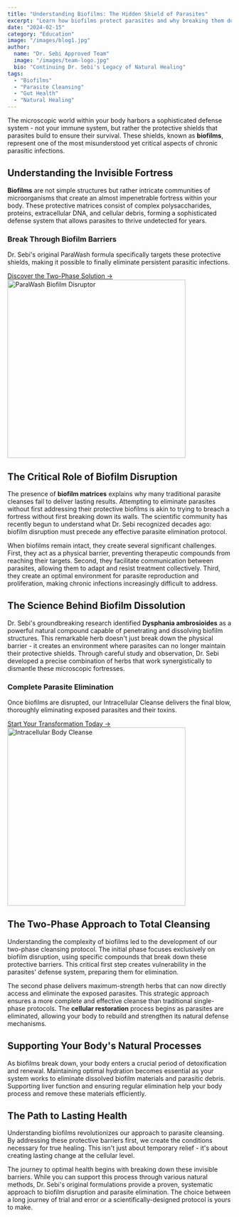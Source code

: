 ```yaml
---
title: "Understanding Biofilms: The Hidden Shield of Parasites"
excerpt: "Learn how biofilms protect parasites and why breaking them down is crucial for effective cleansing."
date: "2024-02-15"
category: "Education"
image: "/images/blog1.jpg"
author:
  name: "Dr. Sebi Approved Team"
  image: "/images/team-logo.jpg"
  bio: "Continuing Dr. Sebi's Legacy of Natural Healing"
tags:
  - "Biofilms"
  - "Parasite Cleansing"
  - "Gut Health"
  - "Natural Healing"
---
```


The microscopic world within your body harbors a sophisticated defense system - not your immune system, but rather the protective shields that parasites build to ensure their survival. These shields, known as **biofilms**, represent one of the most misunderstood yet critical aspects of chronic parasitic infections.

## Understanding the Invisible Fortress

**Biofilms** are not simple structures but rather intricate communities of microorganisms that create an almost impenetrable fortress within your body. These protective matrices consist of complex polysaccharides, proteins, extracellular DNA, and cellular debris, forming a sophisticated defense system that allows parasites to thrive undetected for years.

<div className="product-showcase my-12 p-8 bg-accent/5 rounded-3xl shadow-sm">
  <div className="flex flex-col md:flex-row items-center gap-8">
    <div className="flex-1 space-y-4">
      <h3 className="text-2xl font-bold">Break Through Biofilm Barriers</h3>
      <p className="text-muted-foreground text-lg">Dr. Sebi's original ParaWash formula specifically targets these protective shields, making it possible to finally eliminate persistent parasitic infections.</p>
      <a href="/#solution" className="inline-flex items-center text-primary hover:underline mt-4 text-lg font-medium">
        Discover the Two-Phase Solution →
      </a>
    </div>
    <div className="w-64 md:w-80 transform hover:scale-105 transition-transform duration-300">
      <img
        src="/images/a-professional-product-photograph-of-a-w_zeo86TvIQFau7gWgbBC4-w_CZQgJHF8T3a9i_QJIFkMfQ-removebg-preview.png"
        alt="ParaWash Biofilm Disruptor"
        width="400"
        height="400"
        className="w-full h-auto"
      />
    </div>
  </div>
</div>

## The Critical Role of Biofilm Disruption

The presence of **biofilm matrices** explains why many traditional parasite cleanses fail to deliver lasting results. Attempting to eliminate parasites without first addressing their protective biofilms is akin to trying to breach a fortress without first breaking down its walls. The scientific community has recently begun to understand what Dr. Sebi recognized decades ago: biofilm disruption must precede any effective parasite elimination protocol.

When biofilms remain intact, they create several significant challenges. First, they act as a physical barrier, preventing therapeutic compounds from reaching their targets. Second, they facilitate communication between parasites, allowing them to adapt and resist treatment collectively. Third, they create an optimal environment for parasite reproduction and proliferation, making chronic infections increasingly difficult to address.

## The Science Behind Biofilm Dissolution

Dr. Sebi's groundbreaking research identified **Dysphania ambrosioides** as a powerful natural compound capable of penetrating and dissolving biofilm structures. This remarkable herb doesn't just break down the physical barrier - it creates an environment where parasites can no longer maintain their protective shields. Through careful study and observation, Dr. Sebi developed a precise combination of herbs that work synergistically to dismantle these microscopic fortresses.

<div className="product-showcase my-12 p-8 bg-accent/5 rounded-3xl shadow-sm">
  <div className="flex flex-col md:flex-row items-center gap-8">
    <div className="flex-1 space-y-4">
      <h3 className="text-2xl font-bold">Complete Parasite Elimination</h3>
      <p className="text-muted-foreground text-lg">Once biofilms are disrupted, our Intracellular Cleanse delivers the final blow, thoroughly eliminating exposed parasites and their toxins.</p>
      <a href="/#order" className="inline-flex items-center text-primary hover:underline mt-4 text-lg font-medium">
        Start Your Transformation Today →
      </a>
    </div>
    <div className="w-64 md:w-80 transform hover:scale-105 transition-transform duration-300">
      <img
        src="/images/cellular.png"
        alt="Intracellular Body Cleanse"
        width="400"
        height="400"
        className="w-full h-auto"
      />
    </div>
  </div>
</div>

## The Two-Phase Approach to Total Cleansing

Understanding the complexity of biofilms led to the development of our two-phase cleansing protocol. The initial phase focuses exclusively on biofilm disruption, using specific compounds that break down these protective barriers. This critical first step creates vulnerability in the parasites' defense system, preparing them for elimination.

The second phase delivers maximum-strength herbs that can now directly access and eliminate the exposed parasites. This strategic approach ensures a more complete and effective cleanse than traditional single-phase protocols. The **cellular restoration** process begins as parasites are eliminated, allowing your body to rebuild and strengthen its natural defense mechanisms.

## Supporting Your Body's Natural Processes

As biofilms break down, your body enters a crucial period of detoxification and renewal. Maintaining optimal hydration becomes essential as your system works to eliminate dissolved biofilm materials and parasitic debris. Supporting liver function and ensuring regular elimination help your body process and remove these materials efficiently.

## The Path to Lasting Health

Understanding biofilms revolutionizes our approach to parasite cleansing. By addressing these protective barriers first, we create the conditions necessary for true healing. This isn't just about temporary relief - it's about creating lasting change at the cellular level.

The journey to optimal health begins with breaking down these invisible barriers. While you can support this process through various natural methods, Dr. Sebi's original formulations provide a proven, systematic approach to biofilm disruption and parasite elimination. The choice between a long journey of trial and error or a scientifically-designed protocol is yours to make. 